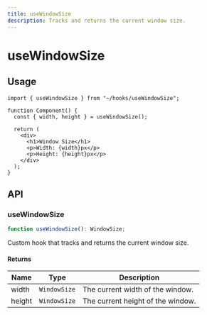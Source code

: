 ```yaml
---
title: useWindowSize
description: Tracks and returns the current window size.
---
```


# useWindowSize

## Usage

```tsx title="Component.tsx"
import { useWindowSize } from "~/hooks/useWindowSize";

function Component() {
  const { width, height } = useWindowSize();

  return (
    <div>
      <h1>Window Size</h1>
      <p>Width: {width}px</p>
      <p>Height: {height}px</p>
    </div>
  );
}
```

## API

### useWindowSize

```ts title="useWindowSize.ts"
function useWindowSize(): WindowSize;
```

Custom hook that tracks and returns the current window size.

#### Returns

| Name   | Type         | Description                       |
| ------ | ------------ | --------------------------------- |
| width  | `WindowSize` | The current width of the window.  |
| height | `WindowSize` | The current height of the window. |
